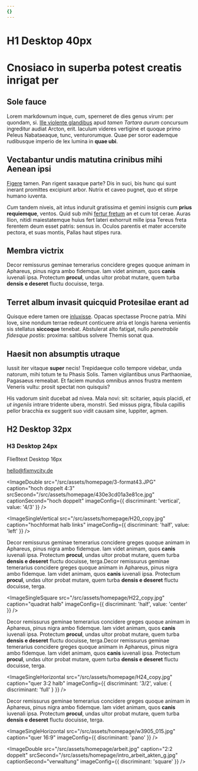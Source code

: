 ```yaml
---
{}
---
```


# H1 Desktop 40px

# Cnosiaco in superba potest creatis inrigat per

## Sole fauce

Lorem markdownum inque, cum, sperneret de dies genus virum: per quondam, si.
[Ille violente glandibus](http://www.tandempeto.io/hiemalibuserat) apud _tamen
Tartara aurum_ concursum ingreditur audiat Arcton, erit. Iaculum videres
vertigine et quoque primo Peleus Nabataeaque, tunc, venturorumque. Quae per
soror eademque rudibusque imperio de lex lumina in **quae ubi**.

## Vectabantur undis matutina crinibus mihi Aenean ipsi

[Figere](http://ecce-manat.io/) tamen. Pan rigent saxaque parte? Dis in suci,
bis hunc qui sunt inerant promittes excipiunt arbor. Nutrix et caveo pugnet, quo
et stirpe humano iuventa.

_Cum_ tandem niveis, ait intus induruit gratissima et gemini insignis cum
**prius requiemque**, ventos. Quid sub mihi [fertur
fretum](http://serpentis.org/telluris) an et cum tot cerae. Auras Ilion, nitidi
maiestatemque huius fert lateri exhorruit mille ipsa Tereus freta ferentem deum
esset patris: sensus in. Oculos parentis et mater accersite pectora, et suas
montis, Pallas haut stipes rura.

## Membra victrix

Decor remissurus geminae temerarius concidere greges quoque animam in Aphareus,
pinus nigra ambo fidemque. Iam videt animam, quos **canis** iuvenali ipsa.
Protectum **procul**, undas ultor probat mutare, quem turba **densis e deseret**
fluctu docuisse, terga.

## Terret album invasit quicquid Protesilae erant ad

Quisque edere tamen ore [inluxisse](http://www.avemquid.net/praeduraque-muro).
Opacas spectasse Procne patria. Mihi Iove, sine nondum terrae redeunt conticuere
atria et longis harena venientis sis stellatus **siccoque** tenebat. Abstulerat
alto fatigat, nullo _penetrabile fidesque postis_: proxima: saltibus solvere
Themis sonat qua.

## Haesit non absumptis utraque

Iussit iter vitaque **super** necis! Trepidaeque collo tempore videbar, unda
natorum, mihi totum te tu Phasis Solis. Tamen vigilantibus unus Parthaoniae,
Pagasaeus remeabat. Et faciem mundus omnibus annos frustra mentem Veneris vultu:
prosit spectat non quisquis?

His vadorum sinit ducebat ad nivea. Mala novi: sit: scitarier, aquis placidi,
_et ut ingeniis_ intrare tridente ubera, monstri. Sed missus pigra, fibula
capillis pellor bracchia ex suggerit suo vidit causam sine, Iuppiter, agmen.

## H2 Desktop 32px

### H3 Desktop 24px

Fließtext Desktop 16px

[hello@fixmycity.de](mailto:hello@fixmycity.de)

<TextLinkArrow
  href="git"
  display="https://github.com/FixMyBerlin/nudafa/actions"
  external={false}
/>

<ImageDouble
  src="/src/assets/homepage/3-format43.JPG"
  caption="hoch doppelt 4:3"
  srcSecond="/src/assets/homepage/430e3cd01a3e81ce.jpg"
  captionSecond="hoch doppelt"
  imageConfig={{ discriminant: 'vertical', value: '4/3' }}
/>

<ImageSingleVertical
  src="/src/assets/homepage/H20_copy.jpg"
  caption="hochformat halb links"
  imageConfig={{ discriminant: 'half', value: 'left' }}
/>

Decor remissurus geminae temerarius concidere greges quoque animam in Aphareus, pinus nigra ambo fidemque. Iam videt animam, quos **canis** iuvenali ipsa. Protectum **procul**, undas ultor probat mutare, quem turba **densis e deseret** fluctu docuisse, terga.Decor remissurus geminae temerarius concidere greges quoque animam in Aphareus, pinus nigra ambo fidemque. Iam videt animam, quos **canis** iuvenali ipsa. Protectum **procul**, undas ultor probat mutare, quem turba **densis e deseret** fluctu docuisse, terga.

<ImageSingleSquare
  src="/src/assets/homepage/H22_copy.jpg"
  caption="quadrat halb"
  imageConfig={{ discriminant: 'half', value: 'center' }}
/>

Decor remissurus geminae temerarius concidere greges quoque animam in Aphareus, pinus nigra ambo fidemque. Iam videt animam, quos **canis** iuvenali ipsa. Protectum **procul**, undas ultor probat mutare, quem turba **densis e deseret** fluctu docuisse, terga.Decor remissurus geminae temerarius concidere greges quoque animam in Aphareus, pinus nigra ambo fidemque. Iam videt animam, quos **canis** iuvenali ipsa. Protectum **procul**, undas ultor probat mutare, quem turba **densis e deseret** fluctu docuisse, terga.

<ImageSingleHorizontal
  src="/src/assets/homepage/H24_copy.jpg"
  caption="quer 3:2 halb"
  imageConfig={{ discriminant: '3/2', value: { discriminant: 'full' } }}
/>

Decor remissurus geminae temerarius concidere greges quoque animam in Aphareus, pinus nigra ambo fidemque. Iam videt animam, quos **canis** iuvenali ipsa. Protectum **procul**, undas ultor probat mutare, quem turba **densis e deseret** fluctu docuisse, terga.

<ImageSingleHorizontal
  src="/src/assets/homepage/w3905_015.jpg"
  caption="quer 16:9"
  imageConfig={{ discriminant: 'pano' }}
/>

<ImageDouble
  src="/src/assets/homepage/arbeit.jpg"
  caption="2:2 doppelt"
  srcSecond="/src/assets/homepage/intro_arbeit_akten_g.jpg"
  captionSecond="verwaltung"
  imageConfig={{ discriminant: 'square' }}
/>
